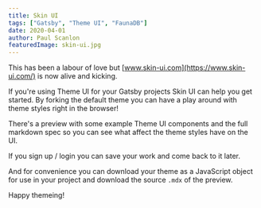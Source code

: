 ```yaml
---
title: Skin UI
tags: ["Gatsby", "Theme UI", "FaunaDB"]
date: 2020-04-01
author: Paul Scanlon
featuredImage: skin-ui.jpg
---
```


This has been a labour of love but [www.skin-ui.com](https://www.skin-ui.com/) is now alive and kicking.

If you're using Theme UI for your Gatsby projects Skin UI can help you get started. By forking the default theme you can have a play around with theme styles right in the browser!

There's a preview with some example Theme UI components and the full markdown spec so you can see what affect the theme styles have on the UI.

If you sign up / login you can save your work and come back to it later.

And for convenience you can download your theme as a JavaScript object for use in your project and download the source `.mdx` of the preview.

Happy themeing!
